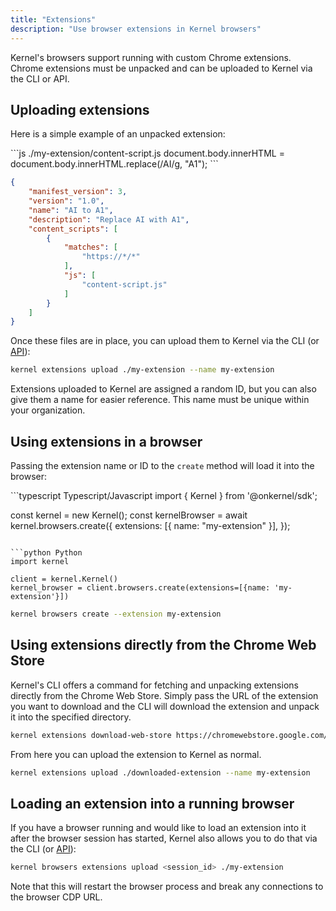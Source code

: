 ```yaml
---
title: "Extensions"
description: "Use browser extensions in Kernel browsers"
---
```


Kernel's browsers support running with custom Chrome extensions.
Chrome extensions must be unpacked and can be uploaded to Kernel via the CLI or API.

## Uploading extensions

Here is a simple example of an unpacked extension:

<CodeGroup>
```js ./my-extension/content-script.js
document.body.innerHTML = document.body.innerHTML.replace(/AI/g, "A1");
```

```json ./my-extension/manifest.json
{
    "manifest_version": 3,
    "version": "1.0",
    "name": "AI to A1",
    "description": "Replace AI with A1",
    "content_scripts": [
        {
            "matches": [
                "https://*/*"
            ],
            "js": [
                "content-script.js"
            ]
        }
    ]
}
```
</CodeGroup>

Once these files are in place, you can upload them to Kernel via the CLI (or [API](/api-reference/extensions/upload-a-browser-extension)):

```bash
kernel extensions upload ./my-extension --name my-extension
```

Extensions uploaded to Kernel are assigned a random ID, but you can also give them a name for easier reference.
This name must be unique within your organization.

## Using extensions in a browser

Passing the extension name or ID to the `create` method will load it into the browser:

<CodeGroup>
```typescript Typescript/Javascript
import { Kernel } from '@onkernel/sdk';

const kernel = new Kernel();
const kernelBrowser = await kernel.browsers.create({
    extensions: [{ name: "my-extension" }],
});
```

```python Python
import kernel

client = kernel.Kernel()
kernel_browser = client.browsers.create(extensions=[{name: 'my-extension'}])
```

```bash CLI
kernel browsers create --extension my-extension
```
</CodeGroup>


## Using extensions directly from the Chrome Web Store

Kernel's CLI offers a command for fetching and unpacking extensions directly from the Chrome Web Store.
Simply pass the URL of the extension you want to download and the CLI will download the extension and unpack it into the specified directory.

```bash CLI
kernel extensions download-web-store https://chromewebstore.google.com/detail/shutterfly-address-book-e/lddlpciejomhjehckimopnomegilaocb --to ./downloaded-extension
```

From here you can upload the extension to Kernel as normal.

```bash CLI
kernel extensions upload ./downloaded-extension --name my-extension
```

## Loading an extension into a running browser

If you have a browser running and would like to load an extension into it after the browser session has started, Kernel also allows you to do that via the CLI (or [API](/api-reference/browsers/ad-hoc-upload-one-or-more-unpacked-extensions-to-a-running-browser-instance)):

```bash CLI
kernel browsers extensions upload <session_id> ./my-extension
```

<Info>
Note that this will restart the browser process and break any connections to the browser CDP URL.
</Info>
